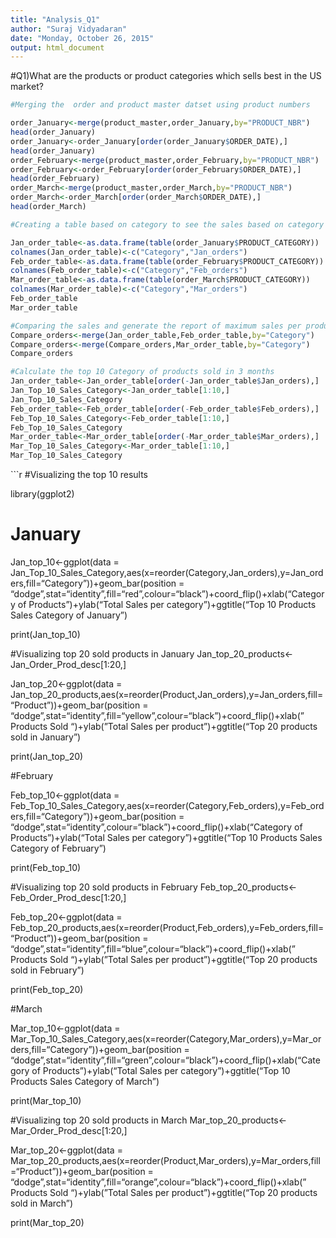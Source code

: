 ```yaml
---
title: "Analysis_Q1"
author: "Suraj Vidyadaran"
date: "Monday, October 26, 2015"
output: html_document
---
```


#Q1)What are the products or product categories which sells best in the US market?

```r
#Merging the  order and product master datset using product numbers

order_January<-merge(product_master,order_January,by="PRODUCT_NBR")
head(order_January)
order_January<-order_January[order(order_January$ORDER_DATE),]
head(order_January)
order_February<-merge(product_master,order_February,by="PRODUCT_NBR")
order_February<-order_February[order(order_February$ORDER_DATE),]
head(order_February)
order_March<-merge(product_master,order_March,by="PRODUCT_NBR")
order_March<-order_March[order(order_March$ORDER_DATE),]
head(order_March)
```

```r
#Creating a table based on category to see the sales based on category

Jan_order_table<-as.data.frame(table(order_January$PRODUCT_CATEGORY))
colnames(Jan_order_table)<-c("Category","Jan_orders")
Feb_order_table<-as.data.frame(table(order_February$PRODUCT_CATEGORY))
colnames(Feb_order_table)<-c("Category","Feb_orders")
Mar_order_table<-as.data.frame(table(order_March$PRODUCT_CATEGORY))
colnames(Mar_order_table)<-c("Category","Mar_orders")
Feb_order_table
Mar_order_table
```


```r

#Comparing the sales and generate the report of maximum sales per product category
Compare_orders<-merge(Jan_order_table,Feb_order_table,by="Category")
Compare_orders<-merge(Compare_orders,Mar_order_table,by="Category")
Compare_orders
```

```r
#Calculate the top 10 Category of products sold in 3 months
Jan_order_table<-Jan_order_table[order(-Jan_order_table$Jan_orders),]
Jan_Top_10_Sales_Category<-Jan_order_table[1:10,]
Jan_Top_10_Sales_Category
Feb_order_table<-Feb_order_table[order(-Feb_order_table$Feb_orders),]
Feb_Top_10_Sales_Category<-Feb_order_table[1:10,]
Feb_Top_10_Sales_Category
Mar_order_table<-Mar_order_table[order(-Mar_order_table$Mar_orders),]
Mar_Top_10_Sales_Category<-Mar_order_table[1:10,]
Mar_Top_10_Sales_Category
```

```r
#Visualizing the  top 10 results

library(ggplot2)

# January
Jan_top_10<-ggplot(data = Jan_Top_10_Sales_Category,aes(x=reorder(Category,Jan_orders),y=Jan_orders,fill="Category"))+geom_bar(position = "dodge",stat="identity",fill="red",colour="black")+coord_flip()+xlab("Category of Products")+ylab("Total Sales per category")+ggtitle("Top 10  Products Sales Category of January")

print(Jan_top_10)

#Visualizing top 20 sold products in January
Jan_top_20_products<-Jan_Order_Prod_desc[1:20,]

Jan_top_20<-ggplot(data = Jan_top_20_products,aes(x=reorder(Product,Jan_orders),y=Jan_orders,fill="Product"))+geom_bar(position = "dodge",stat="identity",fill="yellow",colour="black")+coord_flip()+xlab(" Products Sold ")+ylab("Total Sales per product")+ggtitle("Top 20  products sold in January")

print(Jan_top_20)


#February

Feb_top_10<-ggplot(data = Feb_Top_10_Sales_Category,aes(x=reorder(Category,Feb_orders),y=Feb_orders,fill="Category"))+geom_bar(position = "dodge",stat="identity",colour="black")+coord_flip()+xlab("Category of Products")+ylab("Total Sales per category")+ggtitle("Top 10  Products Sales Category of February")

print(Feb_top_10)

#Visualizing top 20 sold products in February
Feb_top_20_products<-Feb_Order_Prod_desc[1:20,]

Feb_top_20<-ggplot(data = Feb_top_20_products,aes(x=reorder(Product,Feb_orders),y=Feb_orders,fill="Product"))+geom_bar(position = "dodge",stat="identity",fill="blue",colour="black")+coord_flip()+xlab(" Products Sold ")+ylab("Total Sales per product")+ggtitle("Top 20  products sold in February")

print(Feb_top_20)

#March

Mar_top_10<-ggplot(data = Mar_Top_10_Sales_Category,aes(x=reorder(Category,Mar_orders),y=Mar_orders,fill="Category"))+geom_bar(position = "dodge",stat="identity",fill="green",colour="black")+coord_flip()+xlab("Category of Products")+ylab("Total Sales per category")+ggtitle("Top 10  Products Sales Category of March")

print(Mar_top_10)

#Visualizing top 20 sold products in March
Mar_top_20_products<-Mar_Order_Prod_desc[1:20,]

Mar_top_20<-ggplot(data = Mar_top_20_products,aes(x=reorder(Product,Mar_orders),y=Mar_orders,fill="Product"))+geom_bar(position = "dodge",stat="identity",fill="orange",colour="black")+coord_flip()+xlab(" Products Sold ")+ylab("Total Sales per product")+ggtitle("Top 20  products sold in March")

print(Mar_top_20)
